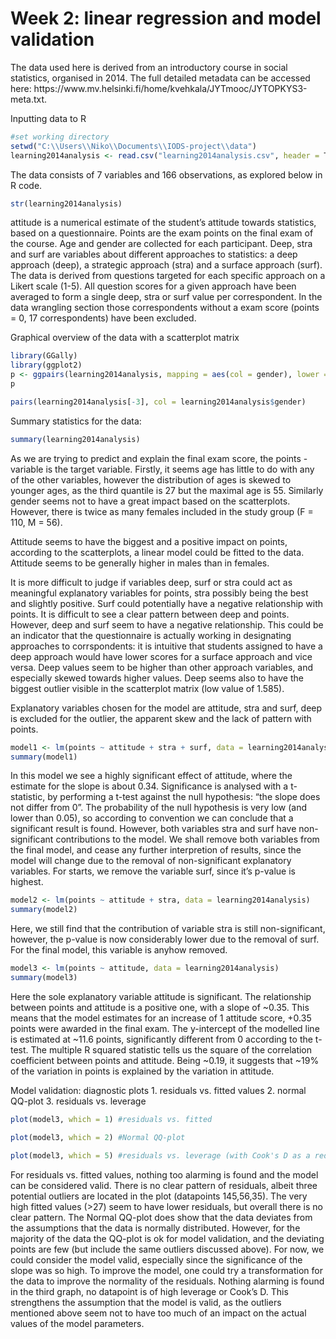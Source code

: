 # Week 2: linear regression and model validation

The data used here is derived from an introductory course in social statistics, organised in 2014. The full detailed metadata can be accessed here: https://www.mv.helsinki.fi/home/kvehkala/JYTmooc/JYTOPKYS3-meta.txt.

Inputting data to R
```r
#set working directory
setwd("C:\\Users\\Niko\\Documents\\IODS-project\\data")
learning2014analysis <- read.csv("learning2014analysis.csv", header = T)


```
The data consists of 7 variables and 166 observations, as explored below in R code.
```r
str(learning2014analysis)
```
attitude is a numerical estimate of the student's attitude towards statistics, based on a questionnaire. Points are the exam points on the final exam of the course. Age and gender are collected for each participant. Deep, stra and surf are variables about different approaches to statistics: a deep approach (deep), a strategic approach (stra) and a surface approach (surf). The data is derived from questions targeted for each specific approach on a Likert scale (1-5). All question scores for a given approach have been averaged to form a single deep, stra or surf value per correspondent. In the data wrangling section those correspondents without a exam score (points = 0, 17 correspondents) have been excluded.

Graphical overview of the data with a scatterplot matrix
```r
library(GGally)
library(ggplot2)
p <- ggpairs(learning2014analysis, mapping = aes(col = gender), lower = list(combo = wrap("facethist", bins = 20)))
p

pairs(learning2014analysis[-3], col = learning2014analysis$gender)

```
Summary statistics for the data:
```r
summary(learning2014analysis)
```

As we are trying to predict and explain the final exam score, the points -variable is the target variable.
Firstly, it seems age has little to do with any of the other variables, however the distribution of ages is skewed to younger ages, as the third quantile is 27 but the maximal age is 55. Similarly gender seems not to have a great impact based on the scatterplots. However, there is twice as many females included in the study group (F = 110, M = 56).

Attitude seems to have the biggest and a positive impact on points, according to the scatterplots, a linear model could be fitted to the data. Attitude seems to be generally higher in males than in females.

It is more difficult to judge if variables deep, surf or stra could act as meaningful explanatory variables for points, stra possibly being the best and slightly positive. Surf could potentially have a negative relationship with points. It is difficult to see a clear pattern between deep and points. However, deep and surf seem to have a negative relationship. This could be an indicator that the questionnaire is actually working in designating approaches to corrspondents: it is intuitive that students assigned to have a deep approach would have lower scores for a surface approach and vice versa. Deep values seem to be higher than other approach variables, and especially skewed towards higher values. Deep seems also to have the biggest outlier visible in the scatterplot matrix (low value of 1.585).

Explanatory variables chosen for the model are attitude, stra and surf, deep is excluded for the outlier, the apparent skew and the lack of pattern with points.

```r
model1 <- lm(points ~ attitude + stra + surf, data = learning2014analysis)
summary(model1)
```
In this model we see a highly significant effect of attitude, where the estimate for the slope is about 0.34. Significance is analysed with a t-statistic, by performing a t-test against the null hypothesis: "the slope does not differ from 0". The probability of the null hypothesis is very low (and lower than 0.05), so according to convention we can conclude that a significant result is found.
However, both variables stra and surf have non-significant contributions to the model. We shall remove both variables from the final model, and cease any further interpretion of results, since the model will change due to the removal of non-significant explanatory variables.
For starts, we remove the variable surf, since it's p-value is highest.
```r
model2 <- lm(points ~ attitude + stra, data = learning2014analysis)
summary(model2)

```
Here, we still find that the contribution of variable stra is still non-significant, however, the p-value is now considerably lower due to the removal of surf. For the final model, this variable is anyhow removed.

```r
model3 <- lm(points ~ attitude, data = learning2014analysis)
summary(model3)

```
Here the sole explanatory variable attitude is significant. The relationship between points and attitude is a positive one, with a slope of ~0.35. This means that the model estimates for an increase of 1 attitude score, +0.35 points were awarded in the final exam. The y-intercept of the modelled line is estimated at ~11.6 points, significantly different from 0 according to the t-test.
The multiple R squared statistic tells us the square of the correlation coefficient between points and attitude. Being ~0.19, it suggests that ~19% of the variation in points is explained by the variation in attitude.


Model validation: diagnostic plots 1. residuals vs. fitted values 2. normal QQ-plot 3. residuals vs. leverage
```r
plot(model3, which = 1) #residuals vs. fitted
```
```r
plot(model3, which = 2) #Normal QQ-plot
```
```r
plot(model3, which = 5) #residuals vs. leverage (with Cook's D as a red add-on line)
```
For residuals vs. fitted values, nothing too alarming is found and the model can be considered valid. There is no clear pattern of residuals, albeit three potential outliers are located in the plot (datapoints 145,56,35). The very high fitted values (>27) seem to have lower residuals, but overall there is no clear pattern.
The Normal QQ-plot does show that the data deviates from the assumptions that the data is normally distributed. However, for the majority of the data the QQ-plot is ok for model validation, and the deviating points are few (but include the same outliers discussed above). For now, we could consider the model valid, especially since the significance of the slope was so high. To improve the model, one could try a transformation for the data to improve the normality of the residuals.
Nothing alarming is found in the third graph, no datapoint is of high leverage or Cook's D. This strengthens the assumption that the model is valid, as the outliers mentioned above seem not to have too much of an impact on the actual values of the model parameters.

